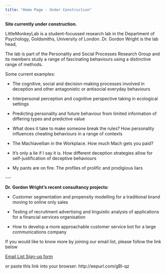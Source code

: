 ```yaml
---
title: "Home Page - Under Construction"
---
```


**Site currently under construction.**

LittleMonkeyLab is a student-focussed research lab in the Department of
Psychology, Goldsmiths, University of London. Dr. Gordon Wright is the
lab head,

The lab is part of the Personality and Social Processes Research Group
and its members study a range of fascinating behaviours using a
distinctive range of methods.

Some current examples:

-   The cognitive, social and decision-making processes involved in
    deception and other antagonistic or antisocial everyday behaviours

-   Interpersonal perception and cognitive perspective taking in
    ecological settings

-   Predicting personality and future behaviour from limited information
    of differing types and predictive value

-   What does it take to make someone break the rules? How personality
    influences cheating behaviours in a range of contexts

-   The Machiavellian in the Workplace. How much Mach gets you paid?

-   It's only a lie if I say it is. How different deception strategies
    allow for self-justification of deceptive behaviours

-   My pants are on fire. The profiles of prolific and prodigious liars

\-\--

**Dr. Gordon Wright's recent consultancy projects:**

-   Customer segmentation and propensity modelling for a traditional
    brand moving to online only sales

-   Testing of recruitment advertising and linguistic analysis of
    applications for a financial services organisation

-   How to develop a more approachable customer service bot for a large
    communications company

If you would like to know more by joining our email list, please follow
the link below

[Email List Sign-up form](http://eepurl.com/gBI-qz)

or paste this link into your browser: http://eepurl.com/gBI-qz
